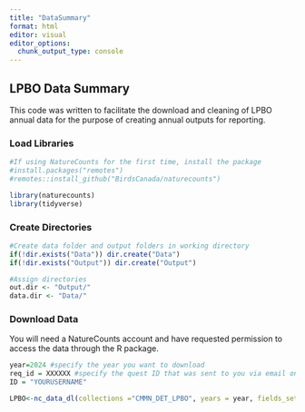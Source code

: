 ```yaml
---
title: "DataSummary"
format: html
editor: visual
editor_options: 
  chunk_output_type: console
---
```


## LPBO Data Summary 

This code was written to facilitate the download and cleaning of LPBO annual data for the purpose of creating annual outputs for reporting.

### Load Libraries 

```r

#If using NatureCounts for the first time, install the package
#install.packages("remotes")
#remotes::install_github("BirdsCanada/naturecounts")

library(naturecounts)
library(tidyverse)

```

### Create Directories 

```r

#Create data folder and output folders in working directory
if(!dir.exists("Data")) dir.create("Data")
if(!dir.exists("Output")) dir.create("Output")

#Assign directories
out.dir <- "Output/"
data.dir <- "Data/"

```

### Download Data

You will need a NatureCounts account and have requested permission to access the data through the R package.

```r

year=2024 #specify the year you want to download
req_id = XXXXXX #specify the quest ID that was sent to you via email once the data download was approved
ID = "YOURUSERNAME"

LPBO<-nc_data_dl(collections ="CMMN_DET_LPBO", years = year, fields_set = "extended", username = "dethier", info = "Date for end of your summary")





```
